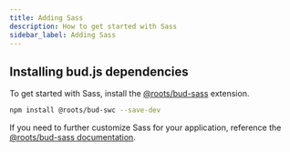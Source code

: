 ```yaml
---
title: Adding Sass
description: How to get started with Sass
sidebar_label: Adding Sass
---
```


## Installing bud.js dependencies

To get started with Sass, install the [@roots/bud-sass](/extensions/bud-sass) extension.

```sh npm2yarn
npm install @roots/bud-swc --save-dev
```

If you need to further customize Sass for your application, reference the [@roots/bud-sass documentation](/extensions/bud-sass).
